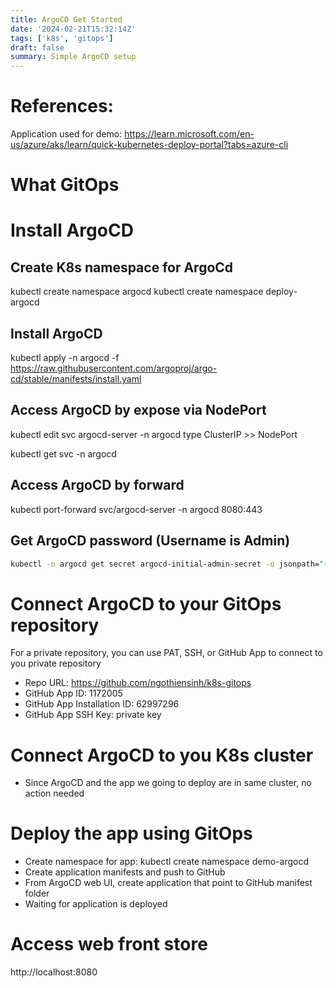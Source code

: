 ---
title: ArgoCD Get Started
date: '2024-02-21T15:32:14Z'
tags: ['k8s', 'gitops']
draft: false
summary: Simple ArgoCD setup
---

# References:
Application used for demo: https://learn.microsoft.com/en-us/azure/aks/learn/quick-kubernetes-deploy-portal?tabs=azure-cli

# What GitOps

# Install ArgoCD

## Create K8s namespace for ArgoCd
kubectl create namespace argocd
kubectl create namespace deploy-argocd

## Install ArgoCD
kubectl apply -n argocd -f https://raw.githubusercontent.com/argoproj/argo-cd/stable/manifests/install.yaml

## Access ArgoCD by expose via NodePort
kubectl edit svc argocd-server -n argocd
type ClusterIP >> NodePort

kubectl get svc -n argocd

## Access ArgoCD by forward
kubectl port-forward svc/argocd-server -n argocd 8080:443

## Get ArgoCD password (Username is Admin)
```bash
kubectl -n argocd get secret argocd-initial-admin-secret -o jsonpath="{.data.password}" | base64 -d; echo
```
# Connect ArgoCD to your GitOps repository
For a private repository, you can use PAT, SSH, or GitHub App to connect to you private repository
- Repo URL: https://github.com/ngothiensinh/k8s-gitops
- GitHub App ID: 1172005
- GitHub App Installation ID: 62997296
- GitHub App SSH Key: private key

# Connect ArgoCD to you K8s cluster
- Since ArgoCD and the app we going to deploy are in same cluster, no action needed

# Deploy the app using GitOps
- Create namespace for app: kubectl create namespace demo-argocd
- Create application manifests and push to GitHub
- From ArgoCD web UI, create application that point to GitHub manifest folder
- Waiting for application is deployed

# Access web front store
http://localhost:8080